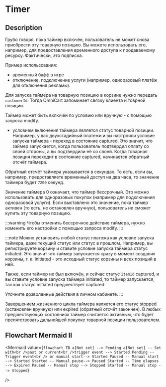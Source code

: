 ---
---


# Timer

## Description

Грубо говоря, пока таймер включён, пользователь не может снова приобрести эту товарную позицию. Вы можете использовать его, например, для предоставления временного доступа к продаваемому ресурсу. Фактически, это подписка.

Пример использования:

* временный бафф в игре
* отключение, подключение услуги (например, одноразовый платёж для отключения рекламы).

Для запуска таймера на товарную позицию в корзине нужно передать `customerId`. Тогда OmniCart запоминает связку клиента и товрной позиции.

Таймер может быть включён по условию или вручную - с помощью запроса modify.

* условием включения таймера является статус товарной позиции. Например, у вас двухстадийный платежи и вы настроили условие запуска таймера - переход в состояние captured. Это значит, что займер запускается, когда пользователь подтвердил оплату со своей стороны, а вы подтвердили её со своей. Когда товарная позиция переходит в состояние captured, начинается обратный отсчёт таймера.

Обратный отсчёт таймера указывается в секундах. То есть, если вы, например, предоставляете временный доступ на два часа, то значение таймера будет `7200` секунд.

Значение таймера 0 означает, что таймер бессрочный. Это можно использовать для одноразовых покупок (например для подключения одноразовой услуги). Если выставлено это значение, пока таймер активен (то есть, не остановлен вручную), пользователь не сможет купить эту товарную позицию. 


:::warning
Чтобы отменить бессрочное действие таймера, нужно изменить его настройки с помощью запроса modify.
:::

:::note
Можно установить любой статус платежа как условие запуска таймера, даже текущий статус или статус в прошлом. Например, вы регистрируете корзину и ставите условие запуска таймера статус initiated. Это значит что таймер запускается сразу в момент создания корзины, т. к. initiated - это исходный статус корзины и всех позиций в ней.

Также, если таймер не был включён, и сейчас статус `itemId` captured, и вы ставите условие запуска таймера initiated, то таймер запускается, так как статус initiated предшествует captured

Уточните дозволенные действия в личном кабинете.
:::

Завершением жизненного цикла таймера является его статус stopped (остановлен вручную) или expired (обратный отсчёт закончен). В любых предшествующих состояниях таймер считается активным, что будет препятствовать дальнейшей покупке товарной позиции пользователем.

## Flowchart Mermaid II

<Mermaid
  value={`
    flowchart TB
      a[Not set] --> Pending
      a[Not set] -- Set with<br />past or current<br />trigger event --> Started
      Pending -- Trigger event<br /> or manual start--> Started
      Paused -- Manual start --> Started
      Started -- Manual pause--> Paused
      Started -- Time elapses --> Expired
      Paused -- Manual stop --> Stopped
      Started -- Manual stop --> Stopped
  `}

/>